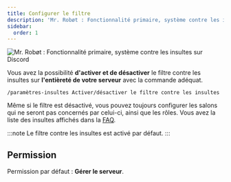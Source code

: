 ```yaml
---
title: Configurer le filtre
description: 'Mr. Robøt : Fonctionnalité primaire, système contre les insultes sur Discord'
sidebar:
  order: 1
---
```


![Mr. Robøt : Fonctionnalité primaire, système contre les insultes sur Discord](https://mrrobot.app/img/main_features/insulte.png)

Vous avez la possibilité **d'activer et de désactiver** le filtre contre les insultes sur **l'entièreté de votre serveur** avec la commande adéquat.

```
/paramètres-insultes Activer/désactiver le filtre contre les insultes
```

Même si le filtre est désactivé, vous pouvez toujours configurer les salons qui ne seront pas concernés par celui-ci, ainsi que les rôles.
Vous avez la liste des insultes affichés dans la [FAQ](/getting-started/faq/#puis-je-avoir-la-liste-des-insultes).

:::note
Le filtre contre les insultes est activé par défaut.
:::

## Permission

Permission par défaut : **Gérer le serveur**.